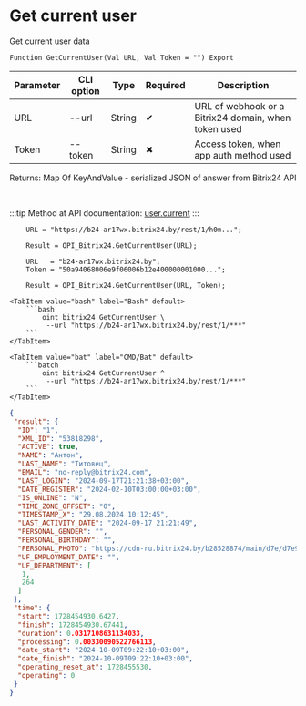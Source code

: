 ﻿---
sidebar_position: 1
description: Get current user and other functions to work with Bitrix24 in the Open Integration Package, a free open-source integration library for 1C:Enterprise 8, OneScript and CLI
keywords: [1C, 1С, 1С:Enterprise, 1С:Enterprise 8.3, API, Integration, Services, Exchange, OneScript, CLI, Bitrix24]
---


# Get current user
 Get current user data



`Function GetCurrentUser(Val URL, Val Token = "") Export`

  | Parameter | CLI option | Type | Required | Description |
  |-|-|-|-|-|
  | URL | --url | String | &#x2714; | URL of webhook or a Bitrix24 domain, when token used |
  | Token | --token | String | &#x2716; | Access token, when app auth method used |

  
  Returns:  Map Of KeyAndValue - serialized JSON of answer from Bitrix24 API

<br/>

:::tip
Method at API documentation: [user.current](https://dev.1c-bitrix.ru/rest_help/users/user_current.php)
:::
<br/>



```bsl title="1C:Enterprise/OneScript code example"
    URL = "https://b24-ar17wx.bitrix24.by/rest/1/h0m...";

    Result = OPI_Bitrix24.GetCurrentUser(URL);

    URL   = "b24-ar17wx.bitrix24.by";
    Token = "50a94068006e9f06006b12e400000001000...";

    Result = OPI_Bitrix24.GetCurrentUser(URL, Token);
```
 

 <Tabs>
  
    <TabItem value="bash" label="Bash" default>
        ```bash
            oint bitrix24 GetCurrentUser \
             --url "https://b24-ar17wx.bitrix24.by/rest/1/***"
        ```
    </TabItem>
  
    <TabItem value="bat" label="CMD/Bat" default>
        ```batch
            oint bitrix24 GetCurrentUser ^
             --url "https://b24-ar17wx.bitrix24.by/rest/1/***"
        ```
    </TabItem>
</Tabs>


```json title="Result"
{
 "result": {
  "ID": "1",
  "XML_ID": "53818298",
  "ACTIVE": true,
  "NAME": "Антон",
  "LAST_NAME": "Титовец",
  "EMAIL": "no-reply@bitrix24.com",
  "LAST_LOGIN": "2024-09-17T21:21:38+03:00",
  "DATE_REGISTER": "2024-02-10T03:00:00+03:00",
  "IS_ONLINE": "N",
  "TIME_ZONE_OFFSET": "0",
  "TIMESTAMP_X": "29.08.2024 10:12:45",
  "LAST_ACTIVITY_DATE": "2024-09-17 21:21:49",
  "PERSONAL_GENDER": "",
  "PERSONAL_BIRTHDAY": "",
  "PERSONAL_PHOTO": "https://cdn-ru.bitrix24.by/b28528874/main/d7e/d7e99cf556e4ab676463dae2c00ddfbb/a7e0af6899300e3c684caeca5c334d81.jpg",
  "UF_EMPLOYMENT_DATE": "",
  "UF_DEPARTMENT": [
   1,
   264
  ]
 },
 "time": {
  "start": 1728454930.6427,
  "finish": 1728454930.67441,
  "duration": 0.0317108631134033,
  "processing": 0.00330090522766113,
  "date_start": "2024-10-09T09:22:10+03:00",
  "date_finish": "2024-10-09T09:22:10+03:00",
  "operating_reset_at": 1728455530,
  "operating": 0
 }
}
```
